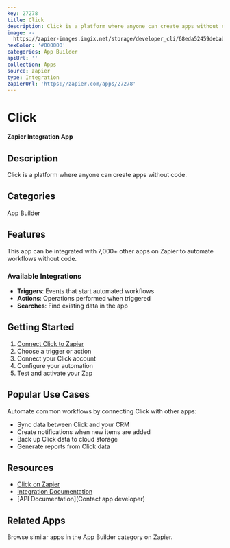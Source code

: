 ```yaml
---
key: 27278
title: Click
description: Click is a platform where anyone can create apps without code.
image: >-
  https://zapier-images.imgix.net/storage/developer_cli/68eda52459debab3249e4a1122fbcf3e.png?auto=format%2Ccompress&ixlib=python-3.0.0&q=50
hexColor: '#000000'
categories: App Builder
apiUrl: ''
collection: Apps
source: zapier
type: Integration
zapierUrl: 'https://zapier.com/apps/27278'
---
```

# Click

**Zapier Integration App**

## Description

Click is a platform where anyone can create apps without code.

## Categories

App Builder

## Features

This app can be integrated with 7,000+ other apps on Zapier to automate workflows without code.

### Available Integrations

- **Triggers**: Events that start automated workflows
- **Actions**: Operations performed when triggered
- **Searches**: Find existing data in the app

## Getting Started

1. [Connect Click to Zapier](https://zapier.com/apps/27278)
2. Choose a trigger or action
3. Connect your Click account
4. Configure your automation
5. Test and activate your Zap

## Popular Use Cases

Automate common workflows by connecting Click with other apps:

- Sync data between Click and your CRM
- Create notifications when new items are added
- Back up Click data to cloud storage
- Generate reports from Click data

## Resources

- [Click on Zapier](https://zapier.com/apps/27278)
- [Integration Documentation](https://zapier.com/apps/27278/integrations)
- [API Documentation](Contact app developer)

## Related Apps

Browse similar apps in the App Builder category on Zapier.
